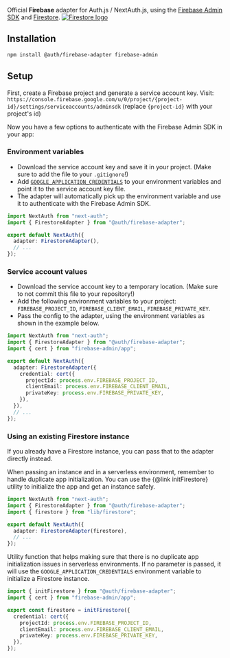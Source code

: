 
Official **Firebase** adapter for Auth.js / NextAuth.js, using the [Firebase Admin SDK](https://firebase.google.com/docs/admin/setup)
and [Firestore](https://firebase.google.com/docs/firestore).
[![Firestore logo](https://authjs.dev/img/adapters/firebase.svg)](https://firebase.google.com)

## Installation

```bash npm2yarn
npm install @auth/firebase-adapter firebase-admin
```

## Setup

First, create a Firebase project and generate a service account key. Visit: `https://console.firebase.google.com/u/0/project/{project-id}/settings/serviceaccounts/adminsdk` (replace `{project-id}` with your project's id)

Now you have a few options to authenticate with the Firebase Admin SDK in your app:

### Environment variables

- Download the service account key and save it in your project. (Make sure to add the file to your `.gitignore`!)
- Add [`GOOGLE_APPLICATION_CREDENTIALS`](https://cloud.google.com/docs/authentication/application-default-credentials#GAC) to your environment variables and point it to the service account key file.
- The adapter will automatically pick up the environment variable and use it to authenticate with the Firebase Admin SDK.

```ts filename="pages/api/auth/[...nextauth].ts"
import NextAuth from "next-auth";
import { FirestoreAdapter } from "@auth/firebase-adapter";

export default NextAuth({
  adapter: FirestoreAdapter(),
  // ...
});
```

### Service account values

- Download the service account key to a temporary location. (Make sure to not commit this file to your repository!)
- Add the following environment variables to your project: `FIREBASE_PROJECT_ID`, `FIREBASE_CLIENT_EMAIL`, `FIREBASE_PRIVATE_KEY`.
- Pass the config to the adapter, using the environment variables as shown in the example below.

```ts filename="pages/api/auth/[...nextauth].ts"
import NextAuth from "next-auth";
import { FirestoreAdapter } from "@auth/firebase-adapter";
import { cert } from "firebase-admin/app";

export default NextAuth({
  adapter: FirestoreAdapter({
    credential: cert({
      projectId: process.env.FIREBASE_PROJECT_ID,
      clientEmail: process.env.FIREBASE_CLIENT_EMAIL,
      privateKey: process.env.FIREBASE_PRIVATE_KEY,
    }),
  }),
  // ...
});
```

### Using an existing Firestore instance

If you already have a Firestore instance, you can pass that to the adapter directly instead.

<Callout>
  When passing an instance and in a serverless environment, remember to handle
  duplicate app initialization.
</Callout>

<Callout type="info">
You can use the {@link initFirestore} utility to initialize the app and get an instance safely.
</Callout>

```ts filename="pages/api/auth/[...nextauth].ts"
import NextAuth from "next-auth";
import { FirestoreAdapter } from "@auth/firebase-adapter";
import { firestore } from "lib/firestore";

export default NextAuth({
  adapter: FirestoreAdapter(firestore),
  // ...
});
```

Utility function that helps making sure that there is no duplicate app initialization issues in serverless environments.
If no parameter is passed, it will use the `GOOGLE_APPLICATION_CREDENTIALS` environment variable to initialize a Firestore instance.

```ts filename="lib/firestore.ts"
import { initFirestore } from "@auth/firebase-adapter";
import { cert } from "firebase-admin/app";

export const firestore = initFirestore({
  credential: cert({
    projectId: process.env.FIREBASE_PROJECT_ID,
    clientEmail: process.env.FIREBASE_CLIENT_EMAIL,
    privateKey: process.env.FIREBASE_PRIVATE_KEY,
  }),
});
```
